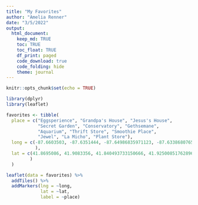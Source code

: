 ```yaml
---
title: "My Favorites"
author: "Amelia Renner"
date: "3/5/2022"
output: 
  html_document:
    keep_md: TRUE
    toc: TRUE
    toc_float: TRUE
    df_print: paged
    code_download: true
    code_folding: hide 
    theme: journal
---
```


```r
knitr::opts_chunk$set(echo = TRUE)
```

```r
library(dplyr)
library(leaflet)
```


```r
favorites <- tibble(
  place = c("Eggsperience", "Grandpa's House", "Jesus's House", 
            "Secret Garden", "Conservatory", "Gethsemane",
            "Aquarium", "Thrift Store", "Smoothie Place", 
            "Jewel", "La Micho", "Plant Store"),
  long = c(-87.6603503, -87.6351444, -87.64986835971123, -87.63386807651638, -87.63533023001932, -87.66900348395929, -87.6139951147024, -87.66810894072653, -87.62440176866743, -87.64524342209727, -87.6619222914252, -87.66379419937428
           ),
  lat = c(41.8695086, 41.9083356, 41.840493733150666, 41.92500851762896, 41.92497795915031, 41.98753273753473, 41.868243394672476, 41.925358403457864, 41.87752079725744, 41.8894549679426, 41.857437372127094, 41.83546008876618
         )
  )
```


```r
leaflet(data = favorites) %>% 
  addTiles() %>% 
  addMarkers(lng = ~long, 
             lat = ~lat, 
             label = ~place)
```